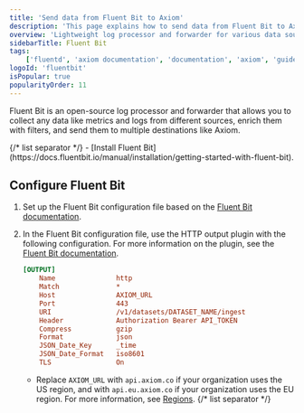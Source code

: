 ```yaml
---
title: 'Send data from Fluent Bit to Axiom'
description: 'This page explains how to send data from Fluent Bit to Axiom.'
overview: 'Lightweight log processor and forwarder for various data sources'
sidebarTitle: Fluent Bit
tags:
    ['fluentd', 'axiom documentation', 'documentation', 'axiom', 'guide', 'logs', 'fluent bit', 'metrics']
logoId: 'fluentbit'
isPopular: true
popularityOrder: 11
---
```



Fluent Bit is an open-source log processor and forwarder that allows you to collect any data like metrics and logs from different sources, enrich them with filters, and send them to multiple destinations like Axiom.

<Prerequisites />
{/* list separator */}
- [Install Fluent Bit](https://docs.fluentbit.io/manual/installation/getting-started-with-fluent-bit).

## Configure Fluent Bit

1. Set up the Fluent Bit configuration file based on the [Fluent Bit documentation](https://docs.fluentbit.io/manual/administration/configuring-fluent-bit/classic-mode/configuration-file).
1. In the Fluent Bit configuration file, use the HTTP output plugin with the following configuration. For more information on the plugin, see the [Fluent Bit documentation](https://docs.fluentbit.io/manual/pipeline/outputs/http).

    ```ini
    [OUTPUT]
        Name               http
        Match              *
        Host               AXIOM_URL
        Port               443
        URI                /v1/datasets/DATASET_NAME/ingest
        Header             Authorization Bearer API_TOKEN
        Compress           gzip
        Format             json
        JSON_Date_Key      _time
        JSON_Date_Format   iso8601
        TLS                On
    ```

    - Replace `AXIOM_URL` with `api.axiom.co` if your organization uses the US region, and with `api.eu.axiom.co` if your organization uses the EU region. For more information, see [Regions](/reference/regions).
    {/* list separator */}
    <ReplaceDatasetToken />